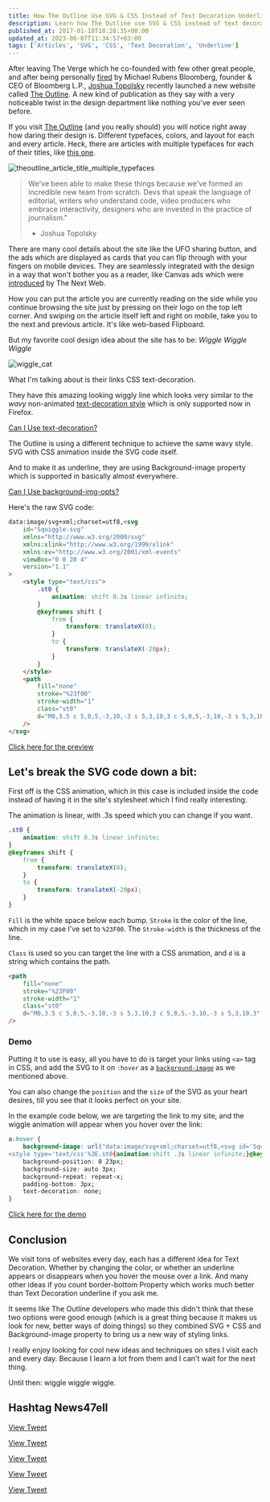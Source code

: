 ```yaml
---
title: How The Outline Use SVG & CSS Instead of Text Decoration Underline
description: Learn how The Outline use SVG & CSS instead of text decoration underline to create a wiggly line.
published_at: 2017-01-18T18:28:35+00:00
updated_at: 2023-06-07T11:34:57+03:00
tags: ['Articles', 'SVG', 'CSS', 'Text Decoration', 'Underline']
---
```


After leaving The Verge which he co-founded with few other great people, and after being personally [fired][1] by Michael Rubens Bloomberg, founder & CEO of Bloomberg L.P., [Joshua Topolsky][2] recently launched a new website called [The Outline][3]. A new kind of publication as they say with a very noticeable twist in the design department like nothing you've ever seen before.

If you visit [The Outline][4] (and you really should) you will notice right away how daring their design is. Different typefaces, colors, and layout for each and every article. Heck, there are articles with multiple typefaces for each of their titles, like [this one][5].

![theoutline_article_title_multiple_typefaces](/images/posts/theoutline_article_title_multiple_typefaces.png)

> We've been able to make these things because we've formed an incredible new team from scratch. Devs that speak the language of editorial, writers who understand code, video producers who embrace interactivity, designers who are invested in the practice of journalism."
> - Joshua Topolsky

There are many cool details about the site like the UFO sharing button, and the ads which are displayed as cards that you can flip through with your fingers on mobile devices. They are seamlessly integrated with the design in a way that won't bother you as a reader, like Canvas ads which were [introduced][7] by The Next Web.

How you can put the article you are currently reading on the side while you continue browsing the site just by pressing on their logo on the top left corner. And swiping on the article itself left and right on mobile, take you to the next and previous article. It's like web-based Flipboard.

But my favorite cool design idea about the site has to be: _Wiggle Wiggle Wiggle_

![wiggle_cat](/images/posts/wiggle_cat.gif)

What I'm talking about is their links CSS text-decoration.

They have this amazing looking wiggly line which looks very similar to the _wavy_ non-animated [text-decoration style][8] which is only supported now in Firefox.

[Can I Use text-decoration?](http://caniuse.com/#feat=text-decoration)

The Outline is using a different technique to achieve the same wavy style. SVG with CSS animation inside the SVG code itself.

And to make it as underline, they are using Background-image property which is supported in basically almost everywhere.

[Can I Use background-img-opts?](http://caniuse.com/#feat=background-img-opts)

Here's the raw SVG code:

```html
data:image/svg+xml;charset=utf8,<svg
	id="Squiggle-svg"
	xmlns="http://www.w3.org/2000/svg"
	xmlns:xlink="http://www.w3.org/1999/xlink"
	xmlns:ev="http://www.w3.org/2001/xml-events"
	viewBox="0 0 20 4"
	version="1.1"
>
	<style type="text/css">
		.st0 {
			animation: shift 0.3s linear infinite;
		}
		@keyframes shift {
			from {
				transform: translateX(0);
			}
			to {
				transform: translateX(-20px);
			}
		}
	</style>
	<path
		fill="none"
		stroke="%23f00"
		stroke-width="1"
		class="st0"
		d="M0,3.5 c 5,0,5,-3,10,-3 s 5,3,10,3 c 5,0,5,-3,10,-3 s 5,3,10,3"
	/>
</svg>
```

[Click here for the preview](https://glitch.com/embed/#!/embed/the-outline-original-underline)

## Let's break the SVG code down a bit:

First off is the CSS animation, which in this case is included inside the code instead of having it in the site's stylesheet which I find really interesting.

The animation is linear, with .3s speed which you can change if you want.

```css
.st0 {
	animation: shift 0.3s linear infinite;
}
@keyframes shift {
	from {
		transform: translateX(0);
	}
	to {
		transform: translateX(-20px);
	}
}
```

`Fill` is the white space below each bump. `Stroke` is the color of the line, which in my case I've set to `%23F00`. The `Stroke-width` is the thickness of the line.

`Class` is used so you can target the line with a CSS animation, and `d` is a string which contains the path.

```html
<path
	fill="none"
	stroke="%23F00"
	stroke-width="1"
	class="st0"
	d="M0,3.5 c 5,0,5,-3,10,-3 s 5,3,10,3 c 5,0,5,-3,10,-3 s 5,3,10,3"
/>
```

### Demo

Putting it to use is easy, all you have to do is target your links using `<a>` tag in CSS, and add the SVG to it on `:hover` as a [`background-image`][9] as we mentioned above.

You can also change the `position` and the `size` of the SVG as your heart desires, till you see that it looks perfect on your site.

In the example code below, we are targeting the link to my site, and the wiggle animation will appear when you hover over the link:

```css
a:hover {
	background-image: url("data:image/svg+xml;charset=utf8,<svg id='Squiggle-svg' xmlns='http://www.w3.org/2000/svg' xmlns:xlink='http://www.w3.org/1999/xlink' xmlns:ev='http://www.w3.org/2001/xml-events' viewBox='0 0 20 4'>
<style type='text/css'%3E.st0{animation:shift .3s linear infinite;}@keyframes shift {from {transform:translateX(0);}to {transform:translateX(-20px);}}%3C/style><path fill='none' stroke='%23f00' stroke-width='1' class='st0' d='M0,3.5 c 5,0,5,-3,10,-3 s 5,3,10,3 c 5,0,5,-3,10,-3 s 5,3,10,3'/></svg>");
	background-position: 0 23px;
	background-size: auto 3px;
	background-repeat: repeat-x;
	padding-bottom: 3px;
	text-decoration: none;
}
```

[Click here for the demo](https://glitch.com/embed/#!/embed/svg-underline-animation-demo)

## Conclusion

We visit tons of websites every day, each has a different idea for Text Decoration. Whether by changing the color, or whether an underline appears or disappears when you hover the mouse over a link. And many other ideas if you count border-bottom Property which works much better than Text Decoration underline if you ask me.

It seems like The Outline developers who made this didn't think that these two options were good enough (which is a great thing because it makes us look for new, better ways of doing things) so they combined SVG + CSS and Background-image property to bring us a new way of styling links.

I really enjoy looking for cool new ideas and techniques on sites I visit each and every day. Because I learn a lot from them and I can't wait for the next thing.

Until then: wiggle wiggle wiggle.

## Hashtag News47ell

[View Tweet](https://twitter.com/joshuatopolsky/status/821791856698781696)

[View Tweet](https://twitter.com/FrontendDaily/status/829400212506607617)

[View Tweet](https://twitter.com/jburnmurdoch/status/829956082751528960)

[View Tweet](https://twitter.com/davydog187/status/992058455824494598)

[View Tweet](https://twitter.com/DiorWar/status/821943645469188100)

[1]: https://www.nytimes.com/2015/07/11/business/media/joshua-topolsky-web-chief-bloomberg-leaving.html
[2]: https://twitter.com/joshuatopolsky
[3]: https://theoutline.com/post/420/welcome-to-the-outline
[4]: https://theoutline.com/
[5]: https://theoutline.com/post/889/two-professors-created-a-course-on-how-to-recognize-bullshit
[7]: https://www.news47ell.com/news/the-next-web-introduce-canvas-ads/
[8]: https://developer.mozilla.org/en-US/docs/Web/CSS/text-decoration-style
[9]: https://developer.mozilla.org/en/docs/Web/CSS/background-image
